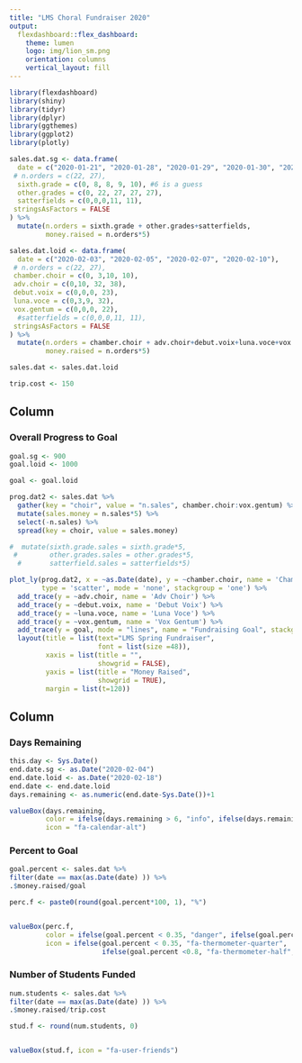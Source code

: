 ```yaml
---
title: "LMS Choral Fundraiser 2020"
output: 
  flexdashboard::flex_dashboard:
    theme: lumen
    logo: img/lion_sm.png
    orientation: columns
    vertical_layout: fill
---
```


```r
library(flexdashboard)
library(shiny)
library(tidyr)
library(dplyr)
library(ggthemes)
library(ggplot2)
library(plotly)

sales.dat.sg <- data.frame(
  date = c("2020-01-21", "2020-01-28", "2020-01-29", "2020-01-30", "2020-01-31"),
 # n.orders = c(22, 27),
  sixth.grade = c(0, 8, 8, 9, 10), #6 is a guess
  other.grades = c(0, 22, 27, 27, 27), 
  satterfields = c(0,0,0,11, 11),
 stringsAsFactors = FALSE
) %>%
  mutate(n.orders = sixth.grade + other.grades+satterfields,
         money.raised = n.orders*5)

sales.dat.loid <- data.frame(
  date = c("2020-02-03", "2020-02-05", "2020-02-07", "2020-02-10"),
 # n.orders = c(22, 27),
 chamber.choir = c(0, 3,10, 10),
 adv.choir = c(0,10, 32, 38),
 debut.voix = c(0,0,0, 23),
 luna.voce = c(0,3,9, 32),
 vox.gentum = c(0,0,0, 22),
  #satterfields = c(0,0,0,11, 11),
 stringsAsFactors = FALSE
) %>%
  mutate(n.orders = chamber.choir + adv.choir+debut.voix+luna.voce+vox.gentum,
         money.raised = n.orders*5)

sales.dat <- sales.dat.loid

trip.cost <- 150
```

Column {data-width=75%} 
-----------------------------------------------------------------------

### Overall Progress to Goal

```r
goal.sg <- 900
goal.loid <- 1000

goal <- goal.loid

prog.dat2 <- sales.dat %>%
  gather(key = "choir", value = "n.sales", chamber.choir:vox.gentum) %>%
  mutate(sales.money = n.sales*5) %>%
  select(-n.sales) %>%
  spread(key = choir, value = sales.money)

#  mutate(sixth.grade.sales = sixth.grade*5,
 #        other.grades.sales = other.grades*5,
  #       satterfield.sales = satterfields*5)

plot_ly(prog.dat2, x = ~as.Date(date), y = ~chamber.choir, name = 'Chamber Choir', 
        type = 'scatter', mode = 'none', stackgroup = 'one') %>%
  add_trace(y = ~adv.choir, name = 'Adv Choir') %>%
  add_trace(y = ~debut.voix, name = 'Debut Voix') %>%
  add_trace(y = ~luna.voce, name = 'Luna Voce') %>%
  add_trace(y = ~vox.gentum, name = 'Vox Gentum') %>%
  add_trace(y = goal, mode = "lines", name = "Fundraising Goal", stackgroup = NA) %>%
  layout(title = list(text="LMS Spring Fundraiser",
                      font = list(size =48)),
         xaxis = list(title = "",
                      showgrid = FALSE),
         yaxis = list(title = "Money Raised",
                      showgrid = TRUE),
         margin = list(t=120))
```


Column {data-width=25%}
-----------------------------------------------------------------------

### Days Remaining

```r
this.day <- Sys.Date()
end.date.sg <- as.Date("2020-02-04")
end.date.loid <- as.Date("2020-02-18")
end.date <- end.date.loid
days.remaining <- as.numeric(end.date-Sys.Date())+1

valueBox(days.remaining, 
         color = ifelse(days.remaining > 6, "info", ifelse(days.remaining > 3, "warning", "danger")), 
         icon = "fa-calendar-alt")

```

### Percent to Goal

```r

goal.percent <- sales.dat %>%
filter(date == max(as.Date(date) )) %>%
.$money.raised/goal

perc.f <- paste0(round(goal.percent*100, 1), "%")


valueBox(perc.f, 
         color = ifelse(goal.percent < 0.35, "danger", ifelse(goal.percent < 0.8, "warning", "success")), 
         icon = ifelse(goal.percent < 0.35, "fa-thermometer-quarter", 
                       ifelse(goal.percent <0.8, "fa-thermometer-half", "fa-thermometer-full")))

```


### Number of Students Funded

```r

num.students <- sales.dat %>%
filter(date == max(as.Date(date) )) %>%
.$money.raised/trip.cost

stud.f <- round(num.students, 0)


valueBox(stud.f, icon = "fa-user-friends")
```



